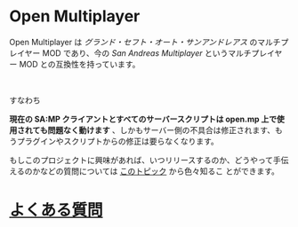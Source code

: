 # Open Multiplayer

Open Multiplayer は _グランド・セフト・オート・サンアンドレアス_ のマルチプレイヤー MOD であり、今の _San Andreas Multiplayer_ というマルチプレイヤー MOD との互換性を持っています。

<br />

すなわち

**現在の SA:MP クライアントとすべてのサーバースクリプトは open.mp 上で使用されても問題なく動けます** 、しかもサーバー側の不具合は修正されます、もうプラグインやスクリプトからの修正は要らなくなります。

もしこのプロジェクトに興味があれば、いつリリースするのか、どうやって手伝えるのかなどの質問については <a href="https://forum.open.mp/showthread.php?tid=99">このトピック</a> から色々知るこ とができます。

# [よくある質問](/faq)
